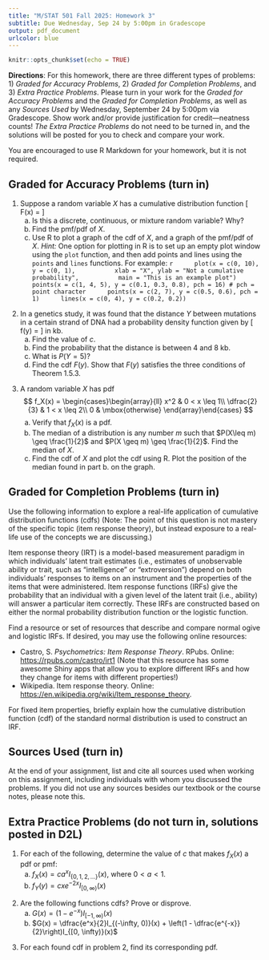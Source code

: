 ```yaml
---
title: "M/STAT 501 Fall 2025: Homework 3"
subtitle: Due Wednesday, Sep 24 by 5:00pm in Gradescope
output: pdf_document
urlcolor: blue
---
```


<!-- Material covered: Sections 1.4-1.6 -->

```r
knitr::opts_chunk$set(echo = TRUE)
```

**Directions**: For this homework, there are three different types of problems: 1) _Graded for Accuracy Problems_, 2) _Graded for Completion Problems_, and 3) _Extra Practice Problems_. Please turn in your work for the _Graded for Accuracy Problems_ and the _Graded for Completion Problems_, as well as any _Sources Used_ by Wednesday, September 24 by 5:00pm via Gradescope. Show work and/or provide justification for credit---neatness counts! _The Extra Practice Problems_ do not need to be turned in, and the solutions will be posted for you to check and compare your work.

You are encouraged to use R Markdown for your homework, but it is not required.

## Graded for Accuracy Problems (turn in)

1. Suppose a random variable $X$ has a cumulative distribution function
\[
F(x) = \begin{cases}\begin{array}{ll}
  0 & x < 0 \\
  0.10 & 0 \leq x < 1\\
  0.50 & 1 \leq x < 2\\
  0.75 & 2 \leq x < 4\\
  1 & x \geq 4
  \end{array}\end{cases}
\]
    a. Is this a discrete, continuous, or mixture random variable? Why?
    b. Find the pmf/pdf of $X$.
    c. Use R to plot a graph of the cdf of $X$, and a graph of the pmf/pdf of $X$. _Hint:_ One option for plotting in R is to set up an empty plot window using the `plot` function, and then add points and lines using the `points` and `lines` functions. For example:
        ```r
        plot(x = c(0, 10), y = c(0, 1),
             xlab = "X", ylab = "Not a cumulative probability",
             main = "This is an example plot")
        points(x = c(1, 4, 5), y = c(0.1, 0.3, 0.8), pch = 16) # pch = point character
        points(x = c(2, 7), y = c(0.5, 0.6), pch = 1)
        lines(x = c(0, 4), y = c(0.2, 0.2))
        ```
    
  
\vspace{.1in}

2. In a genetics study, it was found that the distance $Y$ between mutations in a certain strand of DNA had a probability density function given by
\[
f(y) = \begin{cases}\begin{array}{ll}
c e^{-y/5} & y > 0\\
0 & \text{otherwise}
\end{array}\end{cases}
\]
in kb.
    a. Find the value of $c$.
    b. Find the probability that the distance is between 4 and 8 kb.
    c. What is $P(Y = 5)$?
    d. Find the cdf $F(y)$. Show that $F(y)$ satisfies the three conditions of Theorem 1.5.3.

\vspace{.1in}

3. A random variable $X$ has pdf
$$
f_X(x) = \begin{cases}\begin{array}{ll}
x^2 & 0 < x \leq 1\\
\dfrac{2}{3} & 1 < x \leq 2\\
0 & \mbox{otherwise}
\end{array}\end{cases}
$$
    a. Verify that $f_X(x)$ is a pdf.
    b. The median of a distribution is any number $m$ such that
    $P(X\leq m) \geq \frac{1}{2}$ and $P(X \geq m) \geq \frac{1}{2}$. Find the median of $X$.
    c. Find the cdf of $X$ and plot the cdf using R. Plot the position of the median found in part b.\ on the graph.
    

## Graded for Completion Problems (turn in)

Use the following information to explore a real-life application of cumulative distribution functions (cdfs) (Note: The point of this question is not mastery of the specific topic (item response theory), but instead exposure to a real-life use of the concepts we are discussing.)

Item response theory (IRT) is a model-based measurement paradigm in which individuals' latent trait estimates (i.e., estimates of unobservable ability or trait, such as "intelligence" or "extroversion") depend on both individuals' responses to items on an instrument and the properties of the items that were administered. Item response functions (IRFs) give the probability that an individual with a given level of the latent trait (i.e., ability) will answer a particular item correctly. These IRFs are constructed based on either the normal probability distribution function or the logistic function.

Find a resource or set of resources that describe and compare normal ogive and logistic IRFs. If desired, you may use the following online resources: 

* Castro, S. _Psychometrics: Item Response Theory_. RPubs. Online: [https://rpubs.com/castro/irt1](https://rpubs.com/castro/irt) (Note that this resource has some awesome Shiny apps that allow you to explore different IRFs and how they change for items with different properties!)
* Wikipedia. Item response theory. Online: [https://en.wikipedia.org/wiki/Item_response_theory](https://en.wikipedia.org/wiki/Item_response_theory). 

For fixed item properties, briefly explain how the cumulative distribution function (cdf) of the standard normal distribution is used to construct an IRF.   

## Sources Used (turn in)

At the end of your assignment, list and cite all sources used when working on this assignment, including individuals with whom you discussed the problems.
If you did not use any sources besides our textbook or the course notes, please note this.

\newpage

## Extra Practice Problems (do not turn in, solutions posted in D2L)

1. For each of the following, determine the value of $c$ that makes $f_X(x)$ a pdf or pmf:  
    a. $f_X(x) = ca^xI_{\{ 0, 1, 2, \ldots\}}(x)$, where $0 < a < 1$.
    b. $f_Y(y) = cxe^{-2x}I_{[0, \infty)}(x)$

\vspace{.1in}

2. Are the following functions cdfs? Prove or disprove.
    a. $G(x) = (1-e^{-x})I_{[-1,\infty)}(x)$
    b. $G(x) = \dfrac{e^x}{2}I_{(-\infty, 0)}(x) + \left(1 - \dfrac{e^{-x}}{2}\right)I_{[0, \infty)}(x)$

\vspace{.1in}

3. For each found cdf in problem 2, find its corresponding pdf.
              
